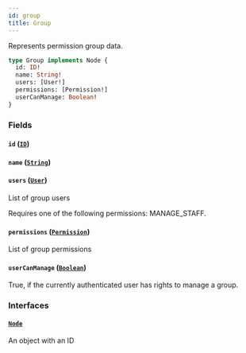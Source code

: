 ```yaml
---
id: group
title: Group
---
```



Represents permission group data.

```graphql
type Group implements Node {
  id: ID!
  name: String!
  users: [User!]
  permissions: [Permission!]
  userCanManage: Boolean!
}
```


### Fields

#### `id` ([`ID`](../../../developer/api-reference/scalars/id))




#### `name` ([`String`](../../../developer/api-reference/scalars/string))




#### `users` ([`User`](../../../developer/api-reference/objects/user))

List of group users

Requires one of the following permissions: MANAGE_STAFF.


#### `permissions` ([`Permission`](../../../developer/api-reference/objects/permission))

List of group permissions


#### `userCanManage` ([`Boolean`](../../../developer/api-reference/scalars/boolean))

True, if the currently authenticated user has rights to manage a group.


### Interfaces

#### [`Node`](../../../developer/api-reference/interfaces/node) 

An object with an ID




